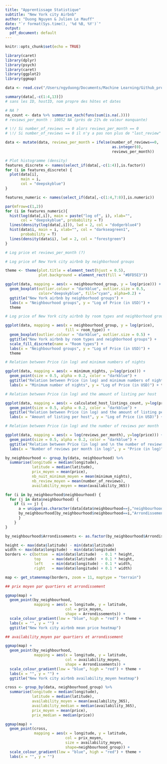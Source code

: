 ```yaml
---
title: "Apprentissage Statistique"
subtitle: "New York city Airbnb"
author: "Duong Nguyen & Julien Le Mauff"
date: "`r format(Sys.time(), '%d %B, %Y')`"
output:
  pdf_document: default
---
```


```r
knitr::opts_chunk$set(echo = TRUE)
```

```r
library(caret)
library(dplyr)
library(psych)
library(caret)
library(ggplot2)
library(ggmap)
```

```r
data <- read.csv("/Users/ngyduong/Documents/Machine Learning/Github_projects/NewYork_Airbnb/NYC_Airbnb/Data/data.csv", sep = ",")
```

<!-- DATA EXPLORATION --> 

```r
summary(data[,-c(1:4,13)]) 
# sans les ID, hostID, nom propre des hôtes et dates

# NA ?
na_count <- data %>% summarise_each(funs(sum(is.na(.))))
# reviews_per_month : 10052 NA (près de 21% de valeur manquante)

# \!/ Si number_of_reviews == 0 alors reviews_per_month == 0
# \!/ Si number_of_reviews == 0 il n'y a pas non plus de "last_review"

data <- mutate(data, reviews_per_month = ifelse(number_of_reviews==0, 
                                                as.integer(0),
                                                reviews_per_month))
```

```r
# Plot histogramme (density)
features_discrete <- names(select_if(data[,-c(1:4)],is.factor))
for (i in features_discrete) { 
  plot(data[i],
       main = i,
       col = "deepskyblue")
}
```

```r
features_numeric <- names(select_if(data[,-c(1:4,7:8)],is.numeric))

par(mfrow=c(1,2))
for (i in features_numeric){
  hist(log(data[,i]), main = paste("log of", i), xlab="",
       col = "deepskyblue", probability = T)
  lines(density(log(data[,i])), lwd = 2, col = "dodgerblue4")
  hist(data$i, main = i, xlab="", col = "darkseagreen1", 
       probability = T)
  lines(density(data$i), lwd = 2, col = "forestgreen")
}

# Log price et reviews_per_month (?)
```

<!-- GRAPHICAL ANALYSIS (INDEX) --> 

```r

# Log price of New York city airbnb by neighborhood groups

theme <- theme(plot.title = element_text(hjust = 0.5), 
               plot.background = element_rect(fill = "#BFD5E3"))

ggplot(data, mapping = aes(x = neighbourhood_group, y = log(price))) +
  geom_boxplot(outlier.colour = "darkblue", outlier.size = 0.5,
               color="deepskyblue", fill="cyan", alpha=0.2) + 
  ggtitle("New York airbnb by neighborhood groups") +
  labs(x = "Neighbourhood groups", y = "Log of Price (in USD)") + 
  theme

# Log price of New York city airbnb by room types and neighborhood groups

ggplot(data, mapping = aes(x = neighbourhood_group, y = log(price), 
                           fill = room_type)) +
  geom_boxplot(outlier.colour = "darkblue", outlier.size = 0.5) + 
  ggtitle("New York airbnb by room types and neighborhood groups") +
  scale_fill_discrete(name = "Room types") +
  labs(x = "Neighbourhood groups", y = "Log of Price (in USD)") +
  theme

# Relation between Price (in log) and minimum numbers of nights

ggplot(data, mapping = aes(x = minimum_nights, y=log(price))) +
  geom_point(size = 0.5, alpha = 0.2, color = "darkblue") +
  ggtitle("Relation between Price (in log) and minimum numbers of nights") +
  labs(x = "Minimum number of nights", y = "Log of Price (in USD)") + theme

# Relation between Price (in log) and the amount of listing per host

ggplot(data, mapping = aes(x = calculated_host_listings_count, y=log(price))) +
  geom_point(size = 0.5, alpha = 0.2, color = "darkblue") +
  ggtitle("Relation between Price (in log) and the amount of listing per host") +
  labs(x = "Amount of listing per host", y = "Log of Price (in USD)") + theme

# Relation between Price (in log) and the number of reviews per month

ggplot(data, mapping = aes(x = log(reviews_per_month), y=log(price))) +
  geom_point(size = 0.5, alpha = 0.2, color = "darkblue") +
  ggtitle("Relation between Price (in log) and \n the number of reviews per month (in log)") +
  labs(x = "Number of reviews per month (in log)", y = "Price (in log)") + theme
```

<!-- SPATIAL HEATMAP --> 

```r

by_neighbourhood <- group_by(data, neighbourhood) %>% 
  summarise(longitude = median(longitude), 
            latitude = median(latitude), 
            prix_moyen = mean(price),
            nb_nuit_minimum_moyen = mean(minimum_nights),
            nb_review_moyen = mean(number_of_reviews),
            availability_moyen = mean(availability_365))

for (i in by_neighbourhood$neighbourhood) {
  for (j in data$neighbourhood) {
    if (i == j) {
      a = unique(as.character(data[data$neighbourhood==j,"neighbourhood_group"]))
      by_neighbourhood[by_neighbourhood$neighbourhood==i,"Arrondissements"]<-a
      }
    }
}

by_neighbourhood$Arrondissements <- as.factor(by_neighbourhood$Arrondissements)

height <- max(data$latitude) - min(data$latitude)
width <- max(data$longitude) - min(data$longitude)
borders <- c(bottom  = min(data$latitude)  - 0.1 * height,
             top     = max(data$latitude)  + 0.1 * height,
             left    = min(data$longitude) - 0.1 * width,
             right   = max(data$longitude) + 0.1 * width)

map <- get_stamenmap(borders, zoom = 11, maptype = "terrain")

## prix moyen par quartiers et arrondissement

ggmap(map) +
  geom_point(by_neighbourhood, 
             mapping = aes(x = longitude, y = latitude, 
                           col = prix_moyen,
                           shape = Arrondissements)) +
  scale_colour_gradient(low = "blue", high = "red") + theme +
  labs(x = "", y = "") + 
  ggtitle("New York city airbnb mean price heatmap") 

## availability_moyen par quartiers et arrondissement

ggmap(map) +
  geom_point(by_neighbourhood,
             mapping = aes(x = longitude, y = latitude,
                           col = availability_moyen,
                           shape = Arrondissements)) +
  scale_colour_gradient(low = "blue", high = "red") + theme +
  labs(x = "", y = "") +
  ggtitle("New York city airbnb availability_moyen heatmap")
```

```r
cross <- group_by(data, neighbourhood_group) %>% 
  summarise(longitude = median(longitude), 
            latitude = median(latitude), 
            availability_moyen = mean(availability_365),
            availability_median = median(availability_365),
            prix_moyen = mean(price),
            prix_median = median(price))

ggmap(map) +
  geom_point(cross,
             mapping = aes(x = longitude, y = latitude,
                           col = prix_moyen,
                           size = availability_moyen,
                           shape=neighbourhood_group)) +
  scale_colour_gradient(low = "blue", high = "red") + theme +
  labs(x = "", y = "") 
```